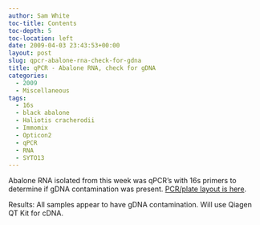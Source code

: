 ```yaml
---
author: Sam White
toc-title: Contents
toc-depth: 5
toc-location: left
date: 2009-04-03 23:43:53+00:00
layout: post
slug: qpcr-abalone-rna-check-for-gdna
title: qPCR - Abalone RNA, check for gDNA
categories:
  - 2009
  - Miscellaneous
tags:
  - 16s
  - black abalone
  - Haliotis cracherodii
  - Immomix
  - Opticon2
  - qPCR
  - RNA
  - SYTO13
---
```


Abalone RNA isolated from this week was qPCR's with 16s primers to determine if gDNA contamination was present. [PCR/plate layout is here](https://eagle.fish.washington.edu/Arabidopsis/Notebook%20Workup%20Files/20090403-01.pdf).

Results: All samples appear to have gDNA contamination. Will use Qiagen QT Kit for cDNA.
